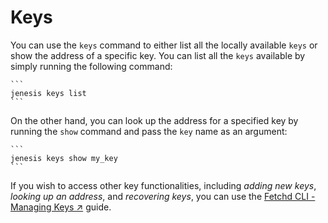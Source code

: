# Keys

You can use the `keys` command to either list all the locally available `keys` or show the address of a specific key.
You can list all the `keys` available by simply running the following command:

    ```
    jenesis keys list
    ```

On the other hand, you can look up the address for a specified key by running the `show` command and pass the `key` name as an argument:

    ```
    jenesis keys show my_key
    ```

If you wish to access other key functionalities, including _adding new keys_, _looking up an address_, and _recovering keys_, you can use the [Fetchd CLI - Managing Keys ↗️](/guides/fetch-network/ledger/cli/keys) guide.
